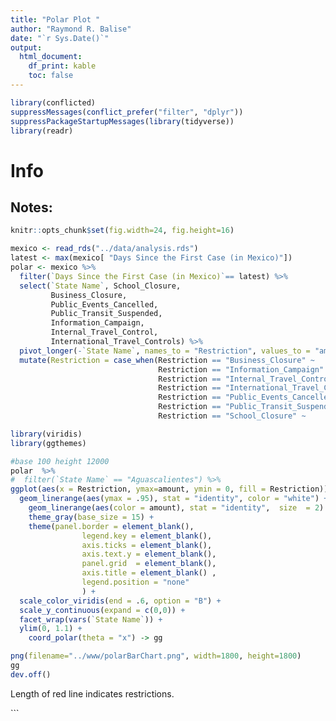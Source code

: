 ```yaml
---
title: "Polar Plot "
author: "Raymond R. Balise"
date: "`r Sys.Date()`"
output: 
  html_document:
    df_print: kable
    toc: false
---
```


```r
library(conflicted)
suppressMessages(conflict_prefer("filter", "dplyr"))
suppressPackageStartupMessages(library(tidyverse))
library(readr)

```

# Info


## Notes:
```r
knitr::opts_chunk$set(fig.width=24, fig.height=16) 

mexico <- read_rds("../data/analysis.rds")
latest <- max(mexico[ "Days Since the First Case (in Mexico)"])
polar <- mexico %>% 
  filter(`Days Since the First Case (in Mexico)`== latest) %>% 
  select(`State Name`, School_Closure,
         Business_Closure,
         Public_Events_Cancelled,
         Public_Transit_Suspended,
         Information_Campaign,
         Internal_Travel_Control,
         International_Travel_Controls) %>% 
  pivot_longer(-`State Name`, names_to = "Restriction", values_to = "amount") %>% 
  mutate(Restriction = case_when(Restriction == "Business_Closure" ~              "Business\nClosure",
                                 Restriction == "Information_Campaign" ~          " Info\nCamp",
                                 Restriction == "Internal_Travel_Control" ~       "Internal\nTravel",
                                 Restriction == "International_Travel_Controls" ~ "  International\nTravel",
                                 Restriction == "Public_Events_Cancelled" ~       "Public\nEvents", 
                                 Restriction == "Public_Transit_Suspended" ~      "Public\nTransit",
                                 Restriction == "School_Closure" ~                "School\nClosure"))

library(viridis)
library(ggthemes)

#base 100 height 12000
polar  %>%  
#  filter(`State Name` == "Aguascalientes") %>% 
ggplot(aes(x = Restriction, ymax=amount, ymin = 0, fill = Restriction)) +
  geom_linerange(aes(ymax = .95), stat = "identity", color = "white") +
	geom_linerange(aes(color = amount), stat = "identity",  size  = 2) +
	theme_gray(base_size = 15) +
	theme(panel.border = element_blank(),
				legend.key = element_blank(),
				axis.ticks = element_blank(),
				axis.text.y = element_blank(),
				panel.grid  = element_blank(),
				axis.title = element_blank() ,
				legend.position = "none"
				) +
  scale_color_viridis(end = .6, option = "B") +
  scale_y_continuous(expand = c(0,0)) +
  facet_wrap(vars(`State Name`)) +
  ylim(0, 1.1) +
	coord_polar(theta = "x") -> gg

png(filename="../www/polarBarChart.png", width=1800, height=1800)
gg
dev.off()
```


Length of red line indicates restrictions.















```


